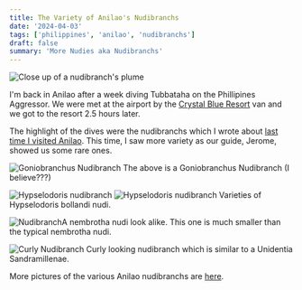 ```yaml
---
title: The Variety of Anilao's Nudibranchs
date: '2024-04-03'
tags: ['philippines', 'anilao', 'nudibranchs']
draft: false
summary: 'More Nudies aka Nudibranchs'
---
```


<Image
  src="/static/images/nudis/nudi-plume.jpg"
  width={800}
  height={840}
  alt="Close up of a nudibranch's plume"
/>

I'm back in Anilao after a week diving Tubbataha on the Phillipines Aggressor. We were met at the airport by the [Crystal Blue Resort](https://www.divecbr.com/) van and we got to the resort 2.5 hours later.

The highlight of the dives were the nudibranchs which I wrote about [last time I visited Anilao](https://blog.glcodeworks.com/blog/nudis-aka-nudibranchs). This time, I saw more variety as our guide, Jerome, showed us some rare ones.

<Image
  src="/static/images/nudis/gono-nudi.jpeg"
  width={800}
  height={600}
  alt="Goniobranchus Nudibranch"
/>
The above is a Goniobranchus Nudibranch (I believe???)

<Image
  src="/static/images/nudis/Hypselodoris-nudi.jpeg"
  width={800}
  height={600}
  alt="Hypselodoris nudibranch"
/>
<Image
  src="/static/images/nudis/hype-nudi.jpeg"
  width={800}
  height={600}
  alt="Hypselodoris nudibranch"
/>
Varieties of Hypselodoris bollandi nudi.

<Image src="/static/images/nudis/nembro-nudi.jpeg" width={800} height={600} alt="Nudibranch" />A
nembrotha nudi look alike. This one is much smaller than the typical nembrotha nudi.

<Image src="/static/images/nudis/curly-nudi.jpeg" width={800} height={600} alt="Curly Nudibranch" />
Curly looking nudibranch which is similar to a Unidentia Sandramillenae.

More pictures of the various Anilao nudibranchs are [here](https://generosalitton.smugmug.com/Anilao-Nudis/n-DC2qvN).
